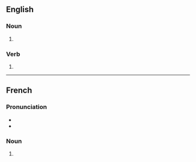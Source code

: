 ==English==

===Noun===
{{head|en|noun form}}

# {{plural of|en|jupe}}

===Verb===
{{head|en|verb form}}

# {{en-third-person singular of|jupe}}

----

==French==

===Pronunciation===
* {{fr-IPA}}
* {{audio|fr|LL-Q150 (fra)-0x010C-jupes.wav|Audio}}

===Noun===
{{head|fr|noun plural form|g=f}}

# {{plural of|fr|jupe}}